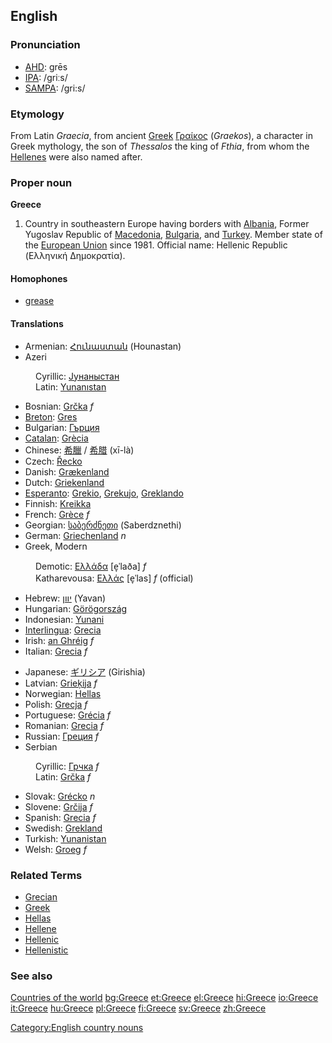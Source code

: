 ==English==
===Pronunciation===
*[[w:AHD|AHD]]: grēs
*[[w:IPA|IPA]]: /griːs/
*[[w:SAMPA|SAMPA]]: /gri:s/
===Etymology===
From Latin ''Graecia'', from ancient [[Greek]] [[Γραίκος]] (''Graekos''), a character in Greek mythology, the son of ''Thessalos'' the king of ''Fthia'', from whom the [[Hellenes]] were also named after.


===Proper noun===
'''Greece'''

# Country in southeastern Europe having borders with [[Albania]], Former Yugoslav Republic of [[Macedonia]], [[Bulgaria]], and [[Turkey]]. Member state of the [[European Union]] since 1981. Official name: Hellenic Republic (Ελληνική Δημοκρατία).


====Homophones====
*[[grease]]


====Translations====
{{top}}
*Armenian: [[Հունաստան]] (Hounastan)
*Azeri
:Cyrillic: [[Јунаныстан]]
:Latin: [[Yunanıstan]]
*Bosnian: [[Grčka]] ''f''
*[[Breton]]: [[Gres]]
*Bulgarian: [[Гърция]]
*[[Catalan]]: [[Grècia]]
*Chinese: [[希臘]] / [[希腊]] (xī-là)
*Czech: [[Řecko]]
*Danish: [[Grækenland]]
*Dutch: [[Griekenland]]
*[[Esperanto]]: [[Grekio]], [[Grekujo]], [[Greklando]]
*Finnish: [[Kreikka]]
*French: [[Grèce]] ''f''
*Georgian: [[საბერძნეთი]] (Saberdznethi)
*German: [[Griechenland]] ''n''
*Greek, Modern
:Demotic: [[Ελλάδα]] [e̞ˈlaða] ''f''
:Katharevousa: [[Ελλάς]] [e̞ˈlas] ''f'' (official)
*Hebrew: [[יוון]] (Yavan)
*Hungarian: [[Görögország]]
*Indonesian: [[Yunani]]
*[[Interlingua]]: [[Grecia]]
*Irish: [[an Ghréig]] ''f''
*Italian: [[Grecia]] ''f''
{{mid}}
*Japanese: [[ギリシア]] (Girishia)
*Latvian: [[Grieķija]] ''f''
*Norwegian: [[Hellas]]
*Polish: [[Grecja]] ''f''
*Portuguese: [[Grécia]] ''f''
*Romanian: [[Grecia]] ''f''
*Russian: [[Греция]] ''f''
*Serbian
:Cyrillic: [[Грчка]] ''f''
:Latin: [[Grčka#Serbian|Grčka]] ''f''
*Slovak: [[Grécko]]  ''n''
*Slovene: [[Grčija]] ''f''
*Spanish: [[Grecia]] ''f''
*Swedish: [[Grekland]]
*Turkish: [[Yunanistan]]
*Welsh: [[Groeg]] ''f''
{{bottom}}

===Related Terms===
*[[Grecian]]
*[[Greek]]
*[[Hellas]]
*[[Hellene]]
*[[Hellenic]]
*[[Hellenistic]]

===See also===
[[Countries of the world]]
[[Category:English country nouns]]
[[bg:Greece]]
[[et:Greece]]
[[el:Greece]]
[[hi:Greece]]
[[io:Greece]]
[[it:Greece]]
[[hu:Greece]]
[[pl:Greece]]
[[fi:Greece]]
[[sv:Greece]]
[[zh:Greece]]